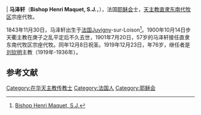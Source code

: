 |{{Infobox Person
| name   = 马泽轩<br />{{lang|la|Bishop Henri Maquet, S.J. }}
| image     = Père Maquet SJ.JPG
| caption  = 
| birth_date  = 1843年11月30日
| birth_place = {{FRA}}Juvigny-sur-Loison
| death_date  = {{dda|1919|12|23|1843|11|30}}
| death_place = {{ROC-1912}}直隶[[献县|献县]]
| occupation  = 罗马天主教直隶东南代牧区宗座代牧
| spouse         = 无
| parents        = 
}}
'''马泽轩'''（'''Bishop Henri Maquet, S.J. '''，{{bd|1843年|11月30日|1919年|12月23日}}），法国[[耶稣会|耶稣会]]士，[[天主教献县教区|天主教直隶东南代牧区]]宗座代牧。

1843年11月30日，马泽轩出生于[[法国|法国]]Juvigny-sur-Loison<ref>[http://www.catholic-hierarchy.org/bishop/bmaquet.html Bishop Henri Maquet, S.J. ]</ref>。1900年10月14日步天衢主教在庚子之乱平定后不久去世，1901年7月20日，57岁的马泽轩接任直隶东南代牧区宗座代牧。同年12月8日祝圣。1919年12月23日，年76岁，继任者是[[刘钦明|刘钦明]]主教（1919年-1936年）。

==参考文献==
<div class="references-small">
<references />
</div>

{{DEFAULTSORT:Maquet}}
[[Category:在华天主教传教士|Category:在华天主教传教士]]
[[Category:法国人|Category:法国人]]
[[Category:耶稣会|Category:耶稣会]]
{{france-bio-stub}}